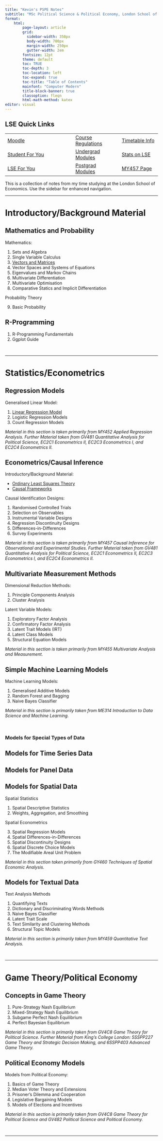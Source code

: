 ```yaml
---
title: "Kevin's PSPE Notes"
subtitle: "MSc Political Science & Political Economy, London School of Economics"
format:
    html:
        page-layout: article
        grid:
          sidebar-width: 350px
          body-width: 700px
          margin-width: 250px
          gutter-width: 2em
        fontsize: 12pt
        theme: default
        toc: TRUE
        toc-depth: 3
        toc-location: left
        toc-expand: true
        toc-title: "Table of Contents"
        mainfont: "Computer Modern"
        title-block-banner: true
        classoption: fleqn
        html-math-method: katex
editor: visual
---
```


::: {.callout-important collapse="true" icon="false"}
## LSE Quick Links

|                                                                                                                                                                                                                                                          |                                                                                                                                                                   |                                                                                                                          |
|--------------------------------|----------------------|------------------|
| [Moodle](https://moodle.lse.ac.uk/my/)                                                                                                                                                                                                                   | [Course Regulations](https://www.lse.ac.uk/resources/calendar/programmeRegulations/taughtMasters/2024/MScPoliticalSciencePoliticalScienceAndPoliticalEconomy.htm) | [Timetable Info](https://info.lse.ac.uk/current-students/timetables)                                                     |
| [Student For You](https://portal.lse.ac.uk/studentservices/s/?_gl=11c1xkmp_gcl_auMTU2NDcwMzc5MS4xNzIxMjM1NTAz_gaOTczMzc3MTk2LjE3MTMzODQ0NzI._ga_LWTEVFESYX*MTcyNzM4MTg5Ny4yMDMuMS4xNzI3MzgyNzQyLjguMC4w)                                                 | [Undergrad Modules](https://www.lse.ac.uk/resources/calendar/courseGuides/undergraduate.htm)                                                                      | [Stats on LSE](https://info.lse.ac.uk/staff/divisions/academic-registrars-division/systems/what-we-do/statistics-on-lse) |
| [LSE For You](https://auth.lse.ac.uk/auth/login?service=https%3A%2F%2Flfy.lse.ac.uk%2Fportal%2Fp%2F&renew=true&_gl=15ghr49_gcl_auMTk0MjQzMTI2MS4xNzEzMzg0NDcy_gaOTczMzc3MTk2LjE3MTMzODQ0NzI._ga_LWTEVFESYX*MTcyMDU2MDcyMy44Mi4xLjE3MjA1NjA3NjIuMjEuMC4w) | [Postgrad Modules](https://www.lse.ac.uk/resources/calendar/courseGuides/graduate.htm)                                                                            | [MY457 Page](https://lse-my457.github.io)                                                                                |
:::

This is a collection of notes from my time studying at the London School of Economics. Use the sidebar for enhanced navigation.

------------------------------------------------------------------------

# Introductory/Background Material

::: {.callout-tip collapse="true" appearance="minimal"}
## Mathematics and Probability

Mathematics:

1.  Sets and Algebra
2.  Single Variable Calculus
3.  [Vectors and Matrices](https://kevinli03.github.io/notes/maths/3.html)
4.  Vector Spaces and Systems of Equations
5.  Eigenvalues and Markov Chains
6.  Multivariate Differentiation
7.  Multivariate Optimisation
8.  Comparative Statics and Implicit Differentiation

Probability Theory

9.  Basic Probability
:::

::: {.callout-tip collapse="true" appearance="minimal"}
## R-Programming

1.  R-Programming Fundamentals
2.  Ggplot Guide
:::

<br />

------------------------------------------------------------------------

# Statistics/Econometrics

::: {.callout-tip collapse="true" appearance="minimal"}
## Regression Models

Generalised Linear Model:

1.  [Linear Regression Model](https://kevinli03.github.io/notes/regression/1.html)
2.  Logistic Regression Models
3.  Count Regression Models

*Material in this section is taken primarily from MY452 Applied Regression Analysis. Further Material taken from GV481 Quantitative Analysis for Political Science, EC2C1 Econometrics II, EC2C3 Econometrics I, and EC2C4 Econometrics II.*
:::

::: {.callout-tip collapse="true" appearance="minimal"}
## Econometrics/Causal Inference

Introductory/Background Material:

-   [Ordinary Least Squares Theory](https://kevinli03.github.io/notes/causal/ols.html)
-   [Causal Frameworks](https://kevinli03.github.io/notes/causal/framework.html)

Causal Identification Designs:

1.  Randomised Controlled Trials
2.  Selection on Observables
3.  Instrumental Variable Designs
4.  Regression Discontinuity Designs
5.  Differences-in-Differences
6.  Survey Experiments

*Material in this section is taken primarily from MY457 Causal Inference for Observational and Experimental Studies. Further Material taken from GV481 Quantitative Analysis for Political Science, EC2C1 Econometrics II, EC2C3 Econometrics I, and EC2C4 Econometrics II.*
:::

::: {.callout-tip collapse="true" appearance="minimal"}
## Multivariate Measurement Methods

Dimensional Reduction Methods:

1.  Principle Components Analysis
2.  Cluster Analysis

Latent Variable Models:

1.  Exploratory Factor Analysis
2.  Confirmatory Factor Analysis
3.  Latent Trait Models (IRT)
4.  Latent Class Models
5.  Structural Equation Models

*Material in this section is taken primarily from MY455 Multivariate Analysis and Measurement.*
:::

::: {.callout-tip collapse="true" appearance="minimal"}
## Simple Machine Learning Models

Machine Learning Models:

1.  Generalised Additive Models
2.  Random Forest and Bagging
3.  Naive Bayes Classifier

*Material in this section is primarily taken from ME314 Introduction to Data Science and Machine Learning.*
:::

<br />

### Models for Special Types of Data

::: {.callout-tip collapse="true" appearance="minimal"}
## Models for Time Series Data
:::

::: {.callout-tip collapse="true" appearance="minimal"}
## Models for Panel Data
:::

::: {.callout-tip collapse="true" appearance="minimal"}
## Models for Spatial Data

Spatial Statistics

1.  Spatial Descriptive Statistics
2.  Weights, Aggregation, and Smoothing

Spatial Econometrics

3.  Spatial Regression Models
4.  Spatial Differences-in-Differences
5.  Spatial Discontinuity Designs
6.  Spatial Discrete Choice Models
7.  The Modifiable Areal Unit Problem

*Material in this section taken primarily from GY460 Techniques of Spatial Economic Analysis.*
:::

::: {.callout-tip collapse="true" appearance="minimal"}
## Models for Textual Data

Text Analysis Methods

1.  Quantifying Texts
2.  Dictionary and Discriminating Words Methods
3.  Naive Bayes Classifier
4.  Latent Trait Scale
5.  Text Similarity and Clustering Methods
6.  Structural Topic Models

*Material in this section is primarily taken from MY459 Quantitative Text Analysis.*
:::

<br />

------------------------------------------------------------------------

# Game Theory/Political Economy

::: {.callout-tip collapse="true" appearance="minimal"}
## Concepts in Game Theory

1.  Pure-Strategy Nash Equilibrium
2.  Mixed-Strategy Nash Equilibrium
3.  Subgame Perfect Nash Equilibrium
4.  Perfect Bayesian Equilibrium

*Material in this section is primarily taken from GV4C8 Game Theory for Political Science. Further Material from King's College London: 5SSPP227 Game Theory and Strategic Decision Making, and 6SSPP403 Advanced Game Theory.*
:::

::: {.callout-tip collapse="true" appearance="minimal"}
## Political Economy Models

Models from Political Economy:

1.  Basics of Game Theory
2.  Median Voter Theory and Extensions
3.  Prisoner's Dilemma and Cooperation
4.  Legislative Bargaining Models
5.  Models of Elections and Incentives

*Material in this section is primarily taken from GV4C8 Game Theory for Political Science and GV482 Political Science and Political Economy.*
:::

<br />

------------------------------------------------------------------------
